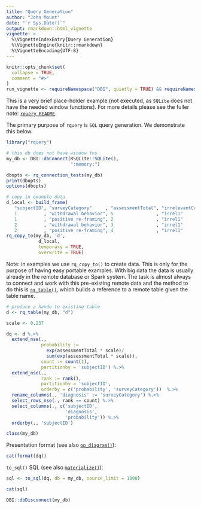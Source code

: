 ```yaml
---
title: "Query Generation"
author: "John Mount"
date: "`r Sys.Date()`"
output: rmarkdown::html_vignette
vignette: >
  %\VignetteIndexEntry{Query Generation}
  %\VignetteEngine{knitr::rmarkdown}
  %\VignetteEncoding{UTF-8}
---
```


```r
knitr::opts_chunk$set(
  collapse = TRUE,
  comment = "#>"
)
run_vignette <- requireNamespace("DBI", quietly = TRUE) && requireNamespace("RSQLite", quietly = TRUE)
```

This is a very brief place-holder example (not executed, as `SQLite` does not have the needed window functions).
For more details please see the fuller note: [`rquery README`](https://winvector.github.io/rquery/index.html).

The primary purpose of `rquery` is `SQL` query generation.  We demonstrate this below.

```r
library("rquery")

# this db does not have window fns
my_db <- DBI::dbConnect(RSQLite::SQLite(), 
                        ":memory:")

dbopts <- rq_connection_tests(my_db)
print(dbopts)
options(dbopts)

# copy in example data
d_local <- build_frame(
   "subjectID", "surveyCategory"     , "assessmentTotal", "irrelevantCol1", "irrelevantCol2" |
   1          , "withdrawal behavior", 5                , "irrel1"        , "irrel2"         |
   1          , "positive re-framing", 2                , "irrel1"        , "irrel2"         |
   2          , "withdrawal behavior", 3                , "irrel1"        , "irrel2"         |
   2          , "positive re-framing", 4                , "irrel1"        , "irrel2"         )
rq_copy_to(my_db, 'd',
            d_local,
            temporary = TRUE, 
            overwrite = TRUE)
```

Note: in examples we use `rq_copy_to()` to create data.  This is only for the purpose of having
easy portable examples.  With big data the data is usually already in the remote database or
Spark system. The task is almost always to connect and work with this pre-existing remote data
and the method to do this is [`rq_table()`](https://winvector.github.io/rquery/reference/rq_table.html),
which builds a reference to a remote table given the table name.

```r
# produce a hande to existing table
d <- rq_table(my_db, "d")

scale <- 0.237

dq <- d %.>%
  extend_nse(.,
             probability :=
               exp(assessmentTotal * scale)/
               sum(exp(assessmentTotal * scale)),
             count := count(1),
             partitionby = 'subjectID') %.>%
  extend_nse(.,
             rank := rank(),
             partitionby = 'subjectID',
             orderby = c('probability', 'surveyCategory'))  %.>%
  rename_columns(., 'diagnosis' := 'surveyCategory') %.>%
  select_rows_nse(., rank == count) %.>%
  select_columns(., c('subjectID', 
                      'diagnosis', 
                      'probability')) %.>%
  orderby(., 'subjectID')

class(my_db)
```

Presentation format (see also [`op_diagram()`](https://winvector.github.io/rquery/reference/op_diagram.html)):

```r
cat(format(dq))
```

`to_sql()` SQL (see also [`materialize()`](https://winvector.github.io/rquery/reference/materialize.html)):

```r
sql <- to_sql(dq, db = my_db, source_limit = 1000)

cat(sql)
```



```r
DBI::dbDisconnect(my_db)
```

